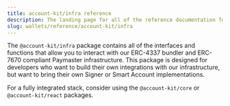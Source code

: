 ```yaml
---
title: account-kit/infra reference
description: The landing page for all of the reference documentation for @account-kit/infra
slug: wallets/reference/account-kit/infra
---
```


The `@account-kit/infra` package contains all of the interfaces and functions that allow you to interact with our ERC-4337 bundler and ERC-7670 compliant Paymaster infrastructure.
This package is designed for developers who want to build their own integrations with our infrastructure, but want to bring their own Signer or Smart Account implementations.

For a fully integrated stack, consider using the `@account-kit/core` or `@account-kit/react` packages.
